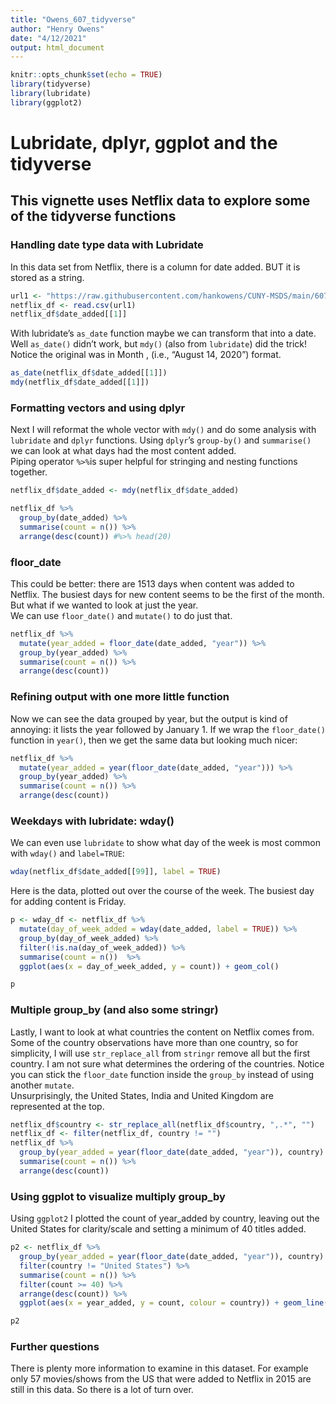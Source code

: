 ```yaml
---
title: "Owens_607_tidyverse"
author: "Henry Owens"
date: "4/12/2021"
output: html_document
---
```


```r
knitr::opts_chunk$set(echo = TRUE)
library(tidyverse)
library(lubridate)
library(ggplot2)
```

# Lubridate, dplyr, ggplot and the tidyverse

## This vignette uses Netflix data to explore some of the tidyverse functions



### Handling date type data with Lubridate
In this data set from Netflix, there is a column for date added. BUT it is stored as a string.  

```r

url1 <- "https://raw.githubusercontent.com/hankowens/CUNY-MSDS/main/607/Data/netflix_titles.csv"
netflix_df <- read.csv(url1)
netflix_df$date_added[[1]]
```

With lubridate's `as_date` function maybe we can transform that into a date.  
Well `as_date()` didn't work, but `mdy()` (also from `lubridate`) did the trick! Notice the original was in Month <day>, <year> (i.e., "August 14, 2020") format. 

```r
as_date(netflix_df$date_added[[1]])
mdy(netflix_df$date_added[[1]])
```
### Formatting vectors and using dplyr 
 
Next I will reformat the whole vector with `mdy()` and do some analysis with `lubridate` and `dplyr` functions. Using `dplyr`'s `group-by()` and `summarise()` we can look at what days had the most content added.  
Piping operator `%>%`is super helpful for stringing and nesting functions together.

```r
netflix_df$date_added <- mdy(netflix_df$date_added)

netflix_df %>% 
  group_by(date_added) %>% 
  summarise(count = n()) %>%  
  arrange(desc(count)) #%>% head(20)

```
### floor_date
This could be better: there are 1513 days when content was added to Netflix. The busiest days for new content seems to be the first of the month. But what if we wanted to look at just the year.  
We can use `floor_date()` and `mutate()` to do just that.  

```r
netflix_df %>% 
  mutate(year_added = floor_date(date_added, "year")) %>%  
  group_by(year_added) %>% 
  summarise(count = n()) %>%  
  arrange(desc(count))
```
### Refining output with one more little function

Now we can see the data grouped by year, but the output is kind of annoying: it lists the year followed by January 1. If we wrap the `floor_date()` function in `year()`, then we get the same data but looking much nicer: 

```r

netflix_df %>% 
  mutate(year_added = year(floor_date(date_added, "year"))) %>%  
  group_by(year_added) %>% 
  summarise(count = n()) %>%  
  arrange(desc(count))
```
### Weekdays with lubridate: wday()

We can even use `lubridate` to show what day of the week is most common with `wday()` and `label=TRUE`:

```r
wday(netflix_df$date_added[[99]], label = TRUE)
```

Here is the data, plotted out over the course of the week. The busiest day for adding content is Friday.  

```r
p <- wday_df <- netflix_df %>% 
  mutate(day_of_week_added = wday(date_added, label = TRUE)) %>%  
  group_by(day_of_week_added) %>% 
  filter(!is.na(day_of_week_added)) %>% 
  summarise(count = n())  %>% 
  ggplot(aes(x = day_of_week_added, y = count)) + geom_col() 

p
```

### Multiple group_by (and also some stringr)

Lastly, I want to look at what countries the content on Netflix comes from. Some of the country observations have more than one country, so for simplicity, I will use `str_replace_all` from `stringr` remove all but the first country. I am not sure what determines the ordering of the countries. 
Notice you can stick the `floor_date` function inside the `group_by` instead of using another `mutate`.  
Unsurprisingly, the United States, India and United Kingdom are represented at the top. 


```r
netflix_df$country <- str_replace_all(netflix_df$country, ",.*", "")
netflix_df <- filter(netflix_df, country != "")
netflix_df %>% 
  group_by(year_added = year(floor_date(date_added, "year")), country) %>% 
  summarise(count = n()) %>% 
  arrange(desc(count))
```

### Using ggplot to visualize multiply group_by 

Using `ggplot2` I plotted the count of year_added by country, leaving out the United States for clarity/scale and setting a minimum of 40 titles added.  

```r
p2 <- netflix_df %>% 
  group_by(year_added = year(floor_date(date_added, "year")), country) %>% 
  filter(country != "United States") %>% 
  summarise(count = n()) %>% 
  filter(count >= 40) %>% 
  arrange(desc(count)) %>% 
  ggplot(aes(x = year_added, y = count, colour = country)) + geom_line()

p2
```

### Further questions


There is plenty more information to examine in this dataset. For example only 57 movies/shows from the US that were added to Netflix in 2015 are still in this data. So there is a lot of turn over. 